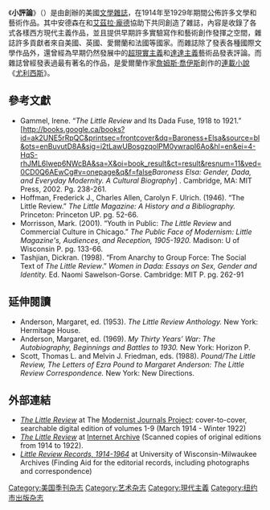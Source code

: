 《'''小評論'''》（{{Lang-en|'''The Little Review'''}}）是由{{Link-en|瑪格麗特·卡羅琳·安德森|Margaret Caroline Anderson}}創辦的美國[[文學雜誌|文學雜誌]]，在1914年至1929年期間公佈許多文學和藝術作品。其中安德森在{{Link-en|珍妮·赫浦|Jane Heap}}和[[艾茲拉·龐德|艾茲拉·龐德]]協助下共同創造了雜誌，內容是收錄了各式各樣西方現代主義作品，並且提供早期許多實驗寫作和藝術創作發揮之空間，雜誌許多貢獻者來自美國、英國、愛爾蘭和法國等國家。而雜誌除了發表各種國際文學作品外，還曾經為早期仍然發展中的[[超現實主義|超現實主義]]和[[達達主義|達達主義]]藝術品發表評論。而雜誌曾經發表過最有著名的作品，是愛爾蘭作家[[詹姆斯·喬伊斯|詹姆斯·喬伊斯]]創作的[[連載小說|連載小說]]《[[尤利西斯|尤利西斯]]》。

== 參考文獻 ==
*Gammel, Irene. “''The Little Review'' and Its Dada Fuse, 1918 to 1921.” [http://books.google.ca/books?id=ak2UNE5rRpQC&printsec=frontcover&dq=Baroness+Elsa&source=bl&ots=enBuvutD8A&sig=i2tLawUBosgzqolPM0ywrapI6Ao&hl=en&ei=4-HqS-rhJML6lwep6NWcBA&sa=X&oi=book_result&ct=result&resnum=11&ved=0CD0Q6AEwCg#v=onepage&q&f=false''Baroness Elsa: Gender, Dada, and Everyday Modernity. A Cultural Biography''] {{Wayback|url=http://books.google.ca/books?id=ak2UNE5rRpQC&printsec=frontcover&dq=Baroness+Elsa&source=bl&ots=enBuvutD8A&sig=i2tLawUBosgzqolPM0ywrapI6Ao&hl=en&ei=4-HqS-rhJML6lwep6NWcBA&sa=X&oi=book_result&ct=result&resnum=11&ved=0CD0Q6AEwCg#v=onepage&q&f=false |date=20121104091137 }}. Cambridge, MA: MIT Press, 2002. Pg. 238-261.
*Hoffman, Frederick J., Charles Allen, Carolyn F. Ulrich. (1946).  “The Little Review.” ''The Little Magazine: A History and a Bibliography.'' Princeton: Princeton UP. pg. 52-66.
*Morrisson, Mark. (2001).  “Youth in Public: ''The Little Review'' and Commercial Culture in Chicago.” ''The Public Face of Modernism: Little Magazine's, Audiences, and Reception, 1905-1920.'' Madison: U of Wisconsin P. pg. 133-66.
*Tashjian, Dickran. (1998). “From Anarchy to Group Force: The Social Text of ''The Little Review''.” ''Women in Dada: Essays on Sex, Gender and Identity.'' Ed. Naomi Sawelson-Gorse. Cambridge: MIT P. pg.  262-91

== 延伸閱讀 ==
*Anderson, Margaret, ed. (1953). ''The Little Review Anthology.'' New York: Hermitage House.
*Anderson, Margaret, ed.  (1969).  ''My Thirty Years’ War: The Autobiography, Beginnings and Battles to 1930.''  New  York: Horizon P.
*Scott, Thomas L. and Melvin J. Friedman, eds. (1988).  ''Pound/The Little Review, The  Letters of Ezra Pound to Margaret Anderson: The Little Review Correspondence.'' New York: New Directions.

== 外部連結 ==
*[https://web.archive.org/web/20160830221419/http://modjourn.org/render.php?view=mjp_object&id=LittleReviewCollection ''The Little Review''] at The [[Modernist_Journals_Project|Modernist Journals Project]]: cover-to-cover, searchable digital edition of volumes 1-9 (March 1914 - Winter 1922)
*[http://www.archive.org/search.php?query=title%3A%22the%20little%20review%22%20AND%20mediatype%3Atexts ''The Little Review''] at [[Internet_Archive|Internet Archive]] (Scanned copies of original editions from 1914 to 1922).
*[http://digital.library.wisc.edu/1711.dl/wiarchives.uw-mil-uwmmss0001 ''Little Review Records, 1914-1964''] {{Wayback|url=http://digital.library.wisc.edu/1711.dl/wiarchives.uw-mil-uwmmss0001 |date=20081201092840 }} at University of Wisconsin-Milwaukee Archives (Finding Aid for the editorial records, including photographs and correspondence)

[[Category:美国季刊杂志|Category:美国季刊杂志]]
[[Category:艺术杂志|Category:艺术杂志]]
[[Category:現代主義|Category:現代主義]]
[[Category:纽约市出版杂志|Category:纽约市出版杂志]]